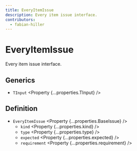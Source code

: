 ```yaml
---
title: EveryItemIssue
description: Every item issue interface.
contributors:
  - fabian-hiller
---
```



# EveryItemIssue

Every item issue interface.

## Generics

- `TInput` <Property {...properties.TInput} />

## Definition

- `EveryItemIssue` <Property {...properties.BaseIssue} />
  - `kind` <Property {...properties.kind} />
  - `type` <Property {...properties.type} />
  - `expected` <Property {...properties.expected} />
  - `requirement` <Property {...properties.requirement} />
